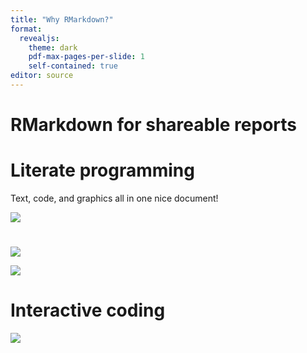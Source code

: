 ```yaml
---
title: "Why RMarkdown?"
format:
  revealjs:
    theme: dark
    pdf-max-pages-per-slide: 1
    self-contained: true
editor: source
---
```


# RMarkdown for shareable reports


# Literate programming

Text, code, and graphics all in one nice document!


![](images/song_plays.png){fig-alt="An .Rmd document, rendered"}


#

::: {layout-ncol="2"}


![](images/source_code.png){fig-alt="An .Rmd source document"}


![](images/song_plays.png){fig-alt="An .Rmd document, rendered"}

:::

# Interactive coding


![](images/interactive_programming.png){fig-alt="An .Rmd source code document, showing in-line results"}